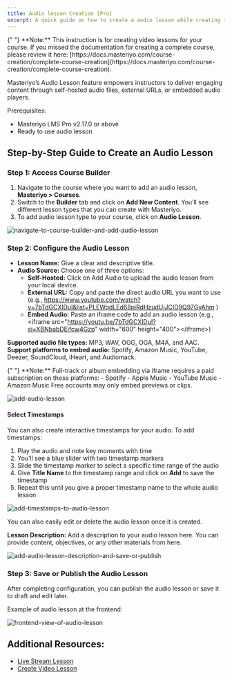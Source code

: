 ```yaml
---
title: Audio lesson Creation [Pro]
excerpt: A quick guide on how to create a audio lesson while creating the complete course.
---
```


<Callout>
  {" "} 
**Note:** This instruction is for creating video lessons for your course. If you missed the documentation for creating a complete course, please review it here: [https://docs.masteriyo.com/course-creation/complete-course-creation](https://docs.masteriyo.com/course-creation/complete-course-creation).
</Callout>

Masteriyo’s Audio Lesson feature empowers instructors to deliver engaging content through self-hosted audio files, external URLs, or embedded audio players.  

Prerequisites:    
  - Masteriyo LMS Pro v2.17.0 or above  
  - Ready to use audio lesson

## Step-by-Step Guide to Create an Audio Lesson

### Step 1: Access Course Builder  
1.	Navigate to the course where you want to add an audio lesson, **Masteriyo > Courses**.    
2.	Switch to the **Builder** tab and click on **Add New Content**. You’ll see different lesson types that you can create with Masteriyo.     
3.	To add audio lesson type to your course, click on **Audio Lesson**.    

![navigate-to-course-builder-and-add-audio-lesson](https://github.com/user-attachments/assets/14a61d56-e623-4f37-8c33-e7ca21f83082)

### Step 2: Configure the Audio Lesson  
- **Lesson Name:** Give a clear and descriptive title.
- **Audio Source:** Choose one of three options:
  - **Self-Hosted:** Click on Add Audio to upload the audio lesson from your local device.
  - **External URL:** Copy and paste the direct audio URL you want to use (e.g., https://www.youtube.com/watch?v=7bTdGCXlDuI&list=PLEWqdLEd68piRdHzudUjJCID9Q97GyAhm )
  - **Embed Audio:** Paste an iframe code to add an audio lesson (e.g., &lt;iframe src="https://youtu.be/7bTdGCXlDuI?si=XBNbabDEifcw4Gzp" width="600" height="400"&gt;&lt;/iframe&gt;)

**Supported audio file types:** MP3, WAV, OGG, OGA, M4A, and AAC.  
**Support platforms to embed audio:** Spotify, Amazon Music, YouTube, Deezer, SoundCloud, iHeart, and Audiomack. 

<Callout>
  {" "} 
**Note:** Full-track or album embedding via iframe requires a paid subscription on these platforms:    
    - Spotify  
    - Apple Music  
    - YouTube Music  
    - Amazon Music  
Free accounts may only embed previews or clips.
</Callout>

![add-audio-lesson](https://github.com/user-attachments/assets/bda5088b-4e08-4d6f-9f4f-43f7a7fdd91d)

#### Select Timestamps    
You can also create interactive timestamps for your audio. To add timestamps:  
1.	Play the audio and note key moments with time
2.	You’ll see a blue slider with two timestamp markers
3.	Slide the timestamp marker to select a specific time range of the audio 
4.	Give **Title Name** to the timestamp range and click on **Add** to save the timestamp
5.	Repeat this until you give a proper timestamp name to the whole audio lesson

![add-timestamps-to-audio-lesson](https://github.com/user-attachments/assets/a3ad2cc6-cd0c-4f20-87b2-ae7bc3671855)

You can also easily edit or delete the audio lesson once it is created. 

**Lesson Description:** Add a description to your audio lesson here. You can provide content, objectives, or any other materials from here. 

![add-audio-lesson-description-and-save-or-publish](https://github.com/user-attachments/assets/fcff507e-4bf6-4388-8a6f-fb4906300d4e)

### Step 3: Save or Publish the Audio Lesson
After completing configuration, you can publish the audio lesson or save it to draft and edit later. 

Example of audio lesson at the frontend:

![frontend-view-of-audio-lesson](https://github.com/user-attachments/assets/243775a9-7572-4001-a045-f6fed0839be7)

## Additional Resources: 
 - [Live Stream Lesson](https://docs.masteriyo.com/course-creation/live-stream-lesson-creation)
 - [Create Video Lesson](https://docs.masteriyo.com/course-creation/video-lesson-creation)    

